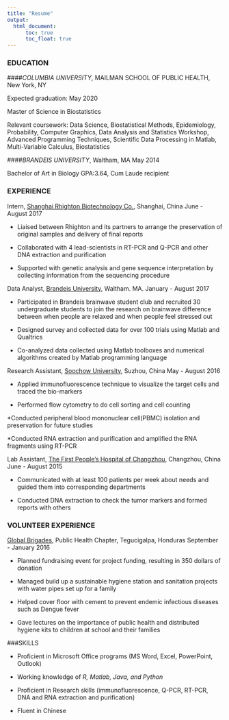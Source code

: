 ```yaml
---
title: "Resume"
output: 
  html_document:
      toc: true
      toc_float: true
---
```


### EDUCATION

####*COLUMBIA UNIVERSITY*, MAILMAN SCHOOL OF PUBLIC HEALTH, New York, NY 

Expected graduation: May 2020

Master of Science in Biostatistics

Relevant coursework: Data Science, Biostatistical Methods, Epidemiology, Probability, Computer Graphics, Data Analysis and Statistics Workshop, Advanced Programming Techniques, Scientific Data Processing in Matlab, Multi-Variable Calculus, Biostatistics

####*BRANDEIS UNIVERSITY*, Waltham, MA                        May 2014

Bachelor of Art in Biology   GPA:3.64, Cum Laude recipient   

### EXPERIENCE

Intern, [Shanghai Rhighton Biotechnology Co.](http://www.rightongene.com), Shanghai, China   June - August 2017

* Liaised between Rhighton and its partners to arrange the preservation of original samples and delivery of final reports

* Collaborated with 4 lead-scientists in RT-PCR and Q-PCR and other DNA extraction and purification

* Supported with genetic analysis and gene sequence interpretation by collecting information from the sequencing procedure

Data Analyst, [Brandeis University](https://www.brandeis.edu), Waltham. MA.                                             January - August 2017

* Participated in Brandeis brainwave student club and recruited 30 undergraduate students to join the research on brainwave difference between when people are relaxed and when people feel stressed out

* Designed survey and collected data for over 100 trials using Matlab and Qualtrics

* Co-analyzed data collected using Matlab toolboxes and numerical algorithms created by Matlab programming language

Research Assistant, [Soochow University](http://www.suda.edu.cn), Suzhou, China                                          May - August 2016

* Applied immunofluorescence technique to visualize the target cells and traced the bio-markers

* Performed flow cytometry to do cell sorting and cell counting

*Conducted peripheral blood mononuclear cell(PBMC) isolation and preservation for future studies

*Conducted RNA extraction and purification and amplified the RNA fragments using RT-PCR

Lab Assistant, [The First People’s Hospital of Changzhou](https://www.chinaorganharvest.org/hospitals/the-first-peoples-hospital-of-changzhou/), Changzhou, China     		               June - August 2015

* Communicated with at least 100 patients per week about needs and guided them into corresponding departments

* Conducted DNA extraction to check the tumor markers and formed reports with others

### VOLUNTEER EXPERIENCE

[Global Brigades](https://www.globalbrigades.org), Public Health Chapter, Tegucigalpa, Honduras                              September - January 2016

* Planned fundraising event for project funding, resulting in 350 dollars of donation 

* Managed build up a sustainable hygiene station and sanitation projects with water pipes set up for a family

* Helped cover floor with cement to prevent endemic infectious diseases such as Dengue fever

* Gave lectures on the importance of public health and distributed hygiene kits to children at school and their families

###SKILLS   

* Proficient in Microsoft Office programs (MS Word, Excel, PowerPoint, Outlook)

* Working knowledge of *R, Matlab, Java, and Python*

* Proficient in Research skills (immunofluorescence, Q-PCR, RT-PCR, DNA and RNA extraction and purification)

* Fluent in Chinese


